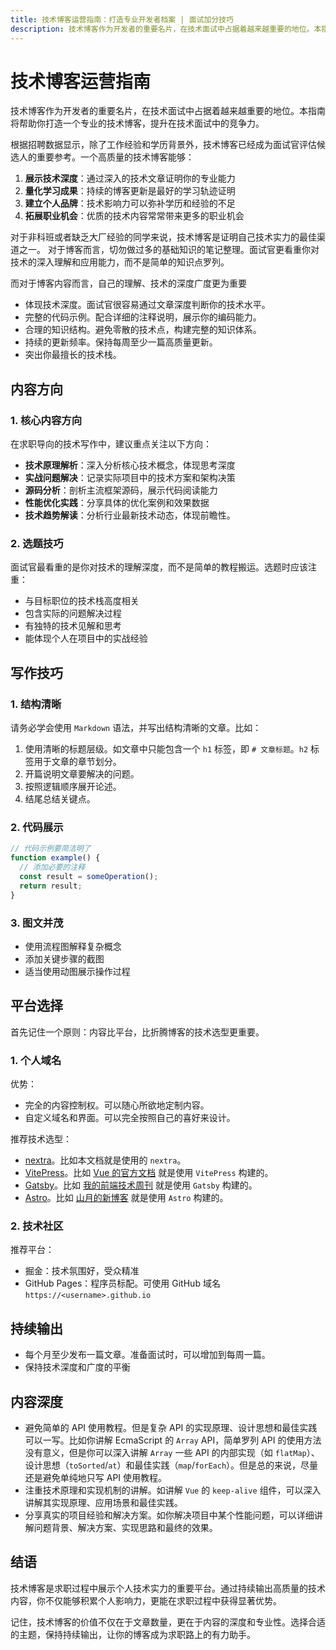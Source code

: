 ```yaml
---
title: 技术博客运营指南：打造专业开发者档案 | 面试加分技巧
description: 技术博客作为开发者的重要名片，在技术面试中占据着越来越重要的地位。本指南详细介绍如何打造专业的技术博客，包括内容规划、写作技巧、平台选择等关键要素，帮助你在技术面试中脱颖而出，提升求职竞争力。
---
```



# 技术博客运营指南

技术博客作为开发者的重要名片，在技术面试中占据着越来越重要的地位。本指南将帮助你打造一个专业的技术博客，提升在技术面试中的竞争力。

根据招聘数据显示，除了工作经验和学历背景外，技术博客已经成为面试官评估候选人的重要参考。一个高质量的技术博客能够：

1. **展示技术深度**：通过深入的技术文章证明你的专业能力
2. **量化学习成果**：持续的博客更新是最好的学习轨迹证明
3. **建立个人品牌**：技术影响力可以弥补学历和经验的不足
4. **拓展职业机会**：优质的技术内容常常带来更多的职业机会

<Callout emoji="💡">
  对于非科班或者缺乏大厂经验的同学来说，技术博客是证明自己技术实力的最佳渠道之一。
</Callout>

<Callout emoji="🚫">
  对于博客而言，切勿做过多的基础知识的笔记整理。面试官更看重你对技术的深入理解和应用能力，而不是简单的知识点罗列。
</Callout>


而对于博客内容而言，自己的理解、技术的深度广度更为重要

+ 体现技术深度。面试官很容易通过文章深度判断你的技术水平。
+ 完整的代码示例。配合详细的注释说明，展示你的编码能力。
+ 合理的知识结构。避免零散的技术点，构建完整的知识体系。
+ 持续的更新频率。保持每周至少一篇高质量更新。
+ 突出你最擅长的技术栈。

## 内容方向

### 1. 核心内容方向

在求职导向的技术写作中，建议重点关注以下方向：

- **技术原理解析**：深入分析核心技术概念，体现思考深度
- **实战问题解决**：记录实际项目中的技术方案和架构决策
- **源码分析**：剖析主流框架源码，展示代码阅读能力
- **性能优化实践**：分享具体的优化案例和效果数据
- **技术趋势解读**：分析行业最新技术动态，体现前瞻性。

### 2. 选题技巧

<Callout emoji="⚡">
  面试官最看重的是你对技术的理解深度，而不是简单的教程搬运。选题时应该注重：
</Callout>

- 与目标职位的技术栈高度相关
- 包含实际的问题解决过程
- 有独特的技术见解和思考
- 能体现个人在项目中的实战经验

## 写作技巧

### 1. 结构清晰

请务必学会使用 `Markdown` 语法，并写出结构清晰的文章。比如：

1. 使用清晰的标题层级。如文章中只能包含一个 `h1` 标签，即 `# 文章标题`。`h2` 标签用于文章的章节划分。
2. 开篇说明文章要解决的问题。
3. 按照逻辑顺序展开论述。
4. 结尾总结关键点。


### 2. 代码展示

```javascript
// 代码示例要简洁明了
function example() {
  // 添加必要的注释
  const result = someOperation();
  return result;
}
```

### 3. 图文并茂

- 使用流程图解释复杂概念
- 添加关键步骤的截图
- 适当使用动图展示操作过程

## 平台选择

首先记住一个原则：内容比平台，比折腾博客的技术选型更重要。

### 1. 个人域名

优势：

- 完全的内容控制权。可以随心所欲地定制内容。
- 自定义域名和界面。可以完全按照自己的喜好来设计。

推荐技术选型：

- [nextra](https://nextra.site)。比如本文档就是使用的 `nextra`。
- [VitePress](https://vitepress.dev)。比如 [Vue 的官方文档](https://v3.vuejs.org) 就是使用 `VitePress` 构建的。
- [Gatsby](https://www.gatsbyjs.com)。比如 [我的前端技术周刊](https://weekly.shanyue.tech) 就是使用 `Gatsby` 构建的。
- [Astro](https://astro.build)。比如 [山月的新博客](https://blog.shanyue.tech) 就是使用 `Astro` 构建的。

### 2. 技术社区

推荐平台：

- 掘金：技术氛围好，受众精准
- GitHub Pages：程序员标配。可使用 GitHub 域名 `https://<username>.github.io`

## 持续输出

- 每个月至少发布一篇文章。准备面试时，可以增加到每周一篇。
- 保持技术深度和广度的平衡


## 内容深度

- 避免简单的 API 使用教程。但是复杂 API 的实现原理、设计思想和最佳实践可以一写。比如你讲解 EcmaScript 的 `Array` API，简单罗列 API 的使用方法没有意义，但是你可以深入讲解 `Array` 一些 API 的内部实现（如 `flatMap`）、设计思想（`toSorted`/`at`）和最佳实践（`map`/`forEach`）。但是总的来说，尽量还是避免单纯地只写 API 使用教程。
- 注重技术原理和实现机制的讲解。如讲解 `Vue` 的 `keep-alive` 组件，可以深入讲解其实现原理、应用场景和最佳实践。
- 分享真实的项目经验和解决方案。如你解决项目中某个性能问题，可以详细讲解问题背景、解决方案、实现思路和最终的效果。


## 结语

技术博客是求职过程中展示个人技术实力的重要平台。通过持续输出高质量的技术内容，你不仅能够积累个人影响力，更能在求职过程中获得显著优势。

记住，技术博客的价值不仅在于文章数量，更在于内容的深度和专业性。选择合适的主题，保持持续输出，让你的博客成为求职路上的有力助手。
